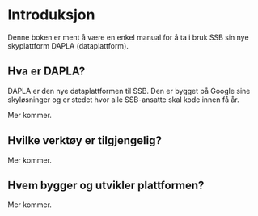 # Introduksjon

Denne boken er ment å være en enkel manual for å ta i bruk SSB sin nye skyplattform DAPLA (dataplattform).

## Hva er DAPLA? 

DAPLA er den nye dataplattformen til SSB. Den er bygget på Google sine skyløsninger og er stedet hvor alle SSB-ansatte skal kode innen få år.

Mer kommer.

## Hvilke verktøy er tilgjengelig?

Mer kommer.

## Hvem bygger og utvikler plattformen?

Mer kommer.


